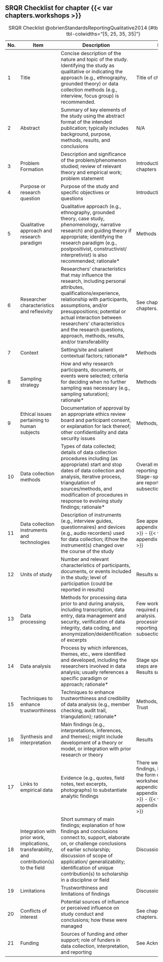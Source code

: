 ## SRQR Checklist for chapter {{< var chapters.workshops >}} {.appendix}

<!-- #ASK - not a great fit for workshops, esp as I didn't perform much analysis. -->

| No. | Item                                                                                         | Description                                                                                                                                                                                                                                                                                                                                      | Location                                                                                                                                                                              |
|-----|---------|---------------|---------------------------------------------|
| 1   | Title                                                                                        | Concise description of the nature and topic of the study. Identifying the study as qualitative or indicating the approach (e.g., ethnography, grounded theory) or data collection methods (e.g., interview, focus group) is recommended.                                                                                                         | Title of chapter                                                                                                                                                                      |
| 2   | Abstract                                                                                     | Summary of key elements of the study using the abstract format of the intended publication; typically includes background, purpose, methods, results, and conclusions                                                                                                                                                                            | N/A                                                                                                                                                                                   |
| 3   | Problem Formation                                                                            | Description and significance of the problem/phenomenon studied; review of relevant theory and empirical work; problem statement                                                                                                                                                                                                                  | Introduction and previous chapters                                                                                                                                                    |
| 4   | Purpose or research question                                                                 | Purpose of the study and specific objectives or questions                                                                                                                                                                                                                                                                                        | Introduction para. 1 & 2                                                                                                                                                              |
| 5   | Qualitative approach and research paradigm                                                   | Qualitative approach (e.g., ethnography, grounded theory, case study, phenomenology, narrative research) and guiding theory if appropriate; identifying the research paradigm (e.g., postpositivist, constructivist/ interpretivist) is also recommended; rationale\*                                                                            | Methods para. 2                                                                                                                                                                       |
| 6   | Researcher characteristics and reflexivity                                                   | Researchers’ characteristics that may influence the research, including personal attributes, qualifications/experience, relationship with participants, assumptions, and/or presuppositions; potential or actual interaction between researchers’ characteristics and the research questions, approach, methods, results, and/or transferability | See chapter {{< var chapters.reflexivity >}}                                                                                                                                          |
| 7   | Context                                                                                      | Setting/site and salient contextual factors; rationale\*                                                                                                                                                                                                                                                                                         | Methods para. 6                                                                                                                                                                       |
| 8   | Sampling strategy                                                                            | How and why research participants, documents, or events were selected; criteria for deciding when no further sampling was necessary (e.g., sampling saturation); rationale\*                                                                                                                                                                     | Methods para. 1                                                                                                                                                                       |
| 9   | Ethical issues pertaining to human subjects                                                  | Documentation of approval by an appropriate ethics review board and participant consent, or explanation for lack thereof; other confidentiality and data security issues                                                                                                                                                                         | Methods, Ethics                                                                                                                                                                       |
| 10  | Data collection methods                                                                      | Types of data collected; details of data collection procedures including (as appropriate) start and stop dates of data collection and analysis, iterative process, triangulation of sources/methods, and modification of procedures in response to evolving study findings; rationale\*                                                          | Overall methods are reporting in Methods. Stage-specific methods are reported in the Results subsections.                                                                             |
| 11  | Data collection instruments and technologies                                                 | Description of instruments (e.g., interview guides, questionnaires) and devices (e.g., audio recorders) used for data collection; if/how the instrument(s) changed over the course of the study                                                                                                                                                  | See appendices {{< var appendix.workshop_step_1 >}} - {{< var appendix.workshop_step_6 >}}                                                                                            |
| 12  | Units of study                                                                               | Number and relevant characteristics of participants, documents, or events included in the study; level of participation (could be reported in results)                                                                                                                                                                                           | Results subsections                                                                                                                                                                   |
| 13  | Data processing                                                                              | Methods for processing data prior to and during analysis, including transcription, data entry, data management and security, verification of data integrity, data coding, and anonymization/deidentification of excerpts                                                                                                                         | Few workshops stages required processing or analysis. Stage specific processing steps are reporting in Results subsections                                                            |
| 14  | Data analysis                                                                                | Process by which inferences, themes, etc., were identified and developed, including the researchers involved in data analysis; usually references a specific paradigm or approach; rationale\*                                                                                                                                                   | Stage specific analysis steps are reporting in Results subsections                                                                                                                    |
| 15  | Techniques to enhance trustworthiness                                                        | Techniques to enhance trustworthiness and credibility of data analysis (e.g., member checking, audit trail, triangulation); rationale\*                                                                                                                                                                                                          | Methods, Reflexivity and Trust                                                                                                                                                        |
| 16  | Synthesis and interpretation                                                                 | Main findings (e.g., interpretations, inferences, and themes); might include development of a theory or model, or integration with prior research or theory                                                                                                                                                                                      | Results                                                                                                                                                                               |
| 17  | Links to empirical data                                                                      | Evidence (e.g., quotes, field notes, text excerpts, photographs) to substantiate analytic findings                                                                                                                                                                                                                                               | There were no analytic findings, but raw data (in the form of our co-edited worksheets) are in appendices {{< var appendix.workshop_step_1 >}} - {{< var appendix.workshop_step_6 >}} |
| 18  | Integration with prior work, implications, transferability, and contribution(s) to the field | Short summary of main findings; explanation of how findings and conclusions connect to, support, elaborate on, or challenge conclusions of earlier scholarship; discussion of scope of application/ generalizability; identification of unique contribution(s) to scholarship in a discipline or field                                           | Discussion para. 1-4                                                                                                                                                                  |
| 19  | Limitations                                                                                  | Trustworthiness and limitations of findings                                                                                                                                                                                                                                                                                                      | Discussion para. 5 & 6                                                                                                                                                                |
| 20  | Conflicts of interest                                                                        | Potential sources of influence or perceived influence on study conduct and conclusions; how these were managed                                                                                                                                                                                                                                   | See chapter {{< var chapters.reflexivity >}}                                                                                                                                          |
| 21  | Funding                                                                                      | Sources of funding and other support; role of funders in data collection, interpretation, and reporting                                                                                                                                                                                                                                          | See Acknowledgements                                                                                                                                                                  |

: SRQR Checklist @obrienStandardsReportingQualitative2014 {#tbl-srqr-interviews tbl-colwidths="[5, 25, 35, 35]"}